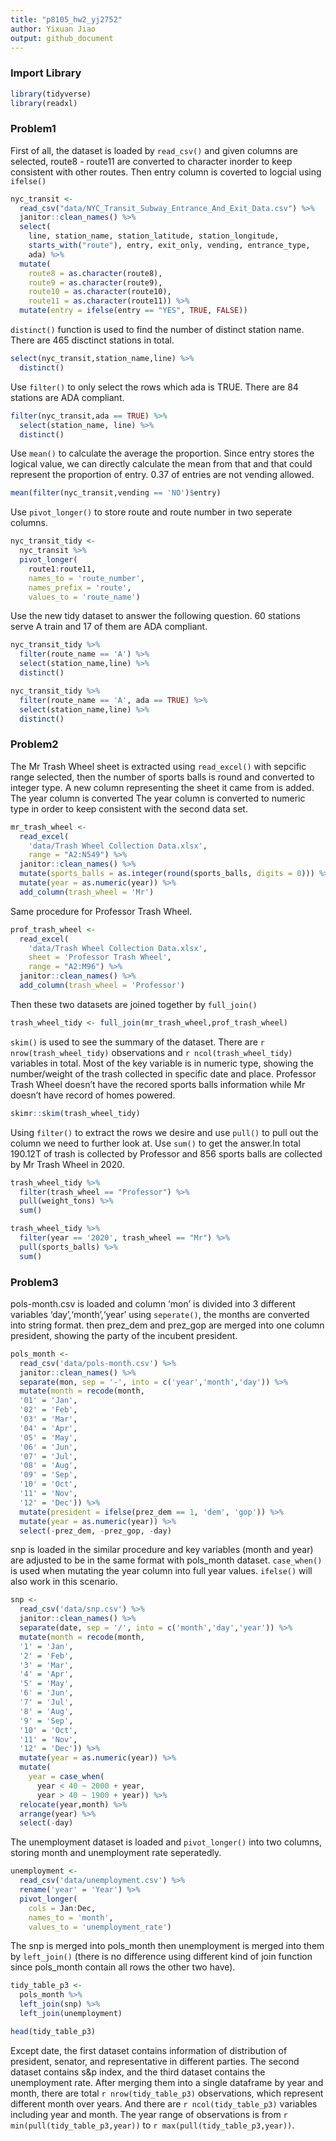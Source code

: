```yaml
---
title: "p8105_hw2_yj2752"
author: Yixuan Jiao
output: github_document
---
```


### Import Library

```r
library(tidyverse)
library(readxl)
```


### Problem1
First of all, the dataset is loaded by `read_csv()` and given columns are selected, route8 - route11 are converted to character inorder to keep consistent with other routes. Then entry column is coverted to logcial using `ifelse()`
```r
nyc_transit <-
  read_csv("data/NYC_Transit_Subway_Entrance_And_Exit_Data.csv") %>%
  janitor::clean_names() %>%
  select(
    line, station_name, station_latitude, station_longitude, 
    starts_with("route"), entry, exit_only, vending, entrance_type, 
    ada) %>% 
  mutate(
    route8 = as.character(route8),
    route9 = as.character(route9),
    route10 = as.character(route10),
    route11 = as.character(route11)) %>%
  mutate(entry = ifelse(entry == "YES", TRUE, FALSE))
```
`distinct()` function is used to find the number of distinct station name. There are 465 disctinct stations in total.
```r
select(nyc_transit,station_name,line) %>%
  distinct()
```
Use `filter()` to only select the rows which ada is TRUE. There are 84 stations are ADA compliant.
```r
filter(nyc_transit,ada == TRUE) %>% 
  select(station_name, line) %>% 
  distinct()
```
Use `mean()` to calculate the average the proportion. Since entry stores the logical value, we can directly calculate the mean from that and that could represent the proportion of entry. 0.37 of entries are not vending allowed.
```r
mean(filter(nyc_transit,vending == 'NO')$entry)
```
Use `pivot_longer()` to store route and route number in two seperate columns.
```r
nyc_transit_tidy <-
  nyc_transit %>%
  pivot_longer(
    route1:route11,
    names_to = 'route_number',
    names_prefix = 'route',
    values_to = 'route_name')
```
Use the new tidy dataset to answer the following question. 60 stations serve A train and 17 of them are ADA compliant.
```r
nyc_transit_tidy %>%
  filter(route_name == 'A') %>%
  select(station_name,line) %>%
  distinct()

nyc_transit_tidy %>%
  filter(route_name == 'A', ada == TRUE) %>%
  select(station_name,line) %>%
  distinct()
```

### Problem2
The Mr Trash Wheel sheet is extracted using `read_excel()` with sepcific range selected, then the number of sports balls is round and converted to integer type. A new column representing the sheet it came from is added. The year column is converted The year column is converted to numeric type in order to keep consistent with the second data set.
```r
mr_trash_wheel <- 
  read_excel(
    'data/Trash Wheel Collection Data.xlsx',
    range = "A2:N549") %>%
  janitor::clean_names() %>%
  mutate(sports_balls = as.integer(round(sports_balls, digits = 0))) %>%
  mutate(year = as.numeric(year)) %>%
  add_column(trash_wheel = 'Mr')
```
Same procedure for Professor Trash Wheel.
```r
prof_trash_wheel <-
  read_excel(
    'data/Trash Wheel Collection Data.xlsx',
    sheet = 'Professor Trash Wheel',
    range = "A2:M96") %>%
  janitor::clean_names() %>%
  add_column(trash_wheel = 'Professor')
```
Then these two datasets are joined together by `full_join()`
```r
trash_wheel_tidy <- full_join(mr_trash_wheel,prof_trash_wheel)
```
`skim()` is used to see the summary of the dataset. There are `r nrow(trash_wheel_tidy)` observations and `r ncol(trash_wheel_tidy)` variables in total. Most of the key variable is in numeric type, showing the number/weight of the trash collected in specific date and place. Professor Trash Wheel doesn't have the recored sports balls information while Mr doesn't have record of homes powered. 
```r
skimr::skim(trash_wheel_tidy)
```
Using `filter()` to extract the rows we desire and use `pull()` to pull out the column we need to further look at. Use `sum()` to get the answer.In total 190.12T of trash is collected by Professor and 856 sports balls are collected by Mr Trash Wheel in 2020.
```r
trash_wheel_tidy %>%
  filter(trash_wheel == "Professor") %>%
  pull(weight_tons) %>%
  sum()

trash_wheel_tidy %>%
  filter(year == '2020', trash_wheel == "Mr") %>%
  pull(sports_balls) %>%
  sum()
```

### Problem3
pols-month.csv is loaded and column 'mon' is divided into 3 different variables 'day','month','year' using `seperate()`, the months are converted into string format. then prez_dem and prez_gop are merged into one column president, showing the party of the incubent president.
```r
pols_month <- 
  read_csv('data/pols-month.csv') %>%
  janitor::clean_names() %>%
  separate(mon, sep = '-', into = c('year','month','day')) %>%
  mutate(month = recode(month, 
  '01' = 'Jan', 
  '02' = 'Feb', 
  '03' = 'Mar', 
  '04' = 'Apr', 
  '05' = 'May',
  '06' = 'Jun',
  '07' = 'Jul',
  '08' = 'Aug',
  '09' = 'Sep',
  '10' = 'Oct',
  '11' = 'Nov',
  '12' = 'Dec')) %>%
  mutate(president = ifelse(prez_dem == 1, 'dem', 'gop')) %>%
  mutate(year = as.numeric(year)) %>%
  select(-prez_dem, -prez_gop, -day)
```
snp is loaded in the similar procedure and key variables (month and year) are adjusted to be in the same format with pols_month dataset. `case_when()` is used when mutating the year column into full year values. `ifelse()` will also work in this scenario. 
```r
snp <- 
  read_csv('data/snp.csv') %>%
  janitor::clean_names() %>%
  separate(date, sep = '/', into = c('month','day','year')) %>%
  mutate(month = recode(month, 
  '1' = 'Jan', 
  '2' = 'Feb', 
  '3' = 'Mar', 
  '4' = 'Apr', 
  '5' = 'May',
  '6' = 'Jun',
  '7' = 'Jul',
  '8' = 'Aug',
  '9' = 'Sep',
  '10' = 'Oct',
  '11' = 'Nov',
  '12' = 'Dec')) %>%
  mutate(year = as.numeric(year)) %>%
  mutate(
    year = case_when(
      year < 40 ~ 2000 + year,
      year > 40 ~ 1900 + year)) %>%
  relocate(year,month) %>%
  arrange(year) %>%
  select(-day)
```
The unemployment dataset is loaded and `pivot_longer()` into two columns, storing month and unemployment rate seperatedly. 
```r
unemployment <- 
  read_csv('data/unemployment.csv') %>%
  rename('year' = 'Year') %>%
  pivot_longer(
    cols = Jan:Dec,
    names_to = 'month',
    values_to = 'unemployment_rate')
```
The snp is merged into pols_month then unemployment is merged into them by `left_join()` (there is no difference using different kind of join function since pols_month contain all rows the other two have).
```r
tidy_table_p3 <- 
  pols_month %>%
  left_join(snp) %>%
  left_join(unemployment)

head(tidy_table_p3)
```
Except date, the first dataset contains information of distribution of president, senator, and representative in different parties. The second dataset contains s&p index, and the third dataset contains the unemployment rate. After merging them into a single dataframe by year and month, there are total `r nrow(tidy_table_p3)` observations, which represent different month over years. And there are `r ncol(tidy_table_p3)` variables including year and month. The year range of observations is from `r min(pull(tidy_table_p3,year))` to `r max(pull(tidy_table_p3,year))`.
